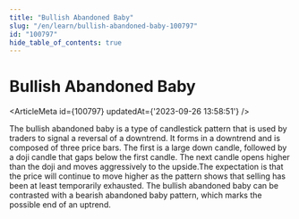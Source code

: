 ```yaml
---
title: "Bullish Abandoned Baby"
slug: "/en/learn/bullish-abandoned-baby-100797"
id: "100797"
hide_table_of_contents: true
---
```



# Bullish Abandoned Baby

<ArticleMeta id={100797} updatedAt={'2023-09-26 13:58:51'} />
<div className='border-solid border-b border-t-0 my-4 border-[var(--ifm-color-gray-300)]' />

The bullish abandoned baby is a type of candlestick pattern that is used by traders to signal a reversal of a downtrend. It forms in a downtrend and is composed of three price bars. The first is a large down candle, followed by a doji candle that gaps below the first candle. The next candle opens higher than the doji and moves aggressively to the upside.The expectation is that the price will continue to move higher as the pattern shows that selling has been at least temporarily exhausted. The bullish abandoned baby can be contrasted with a bearish abandoned baby pattern, which marks the possible end of an uptrend.
